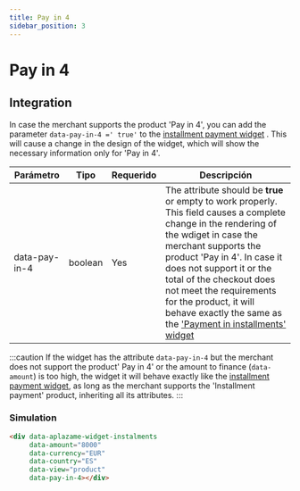 ```yaml
---
title: Pay in 4
sidebar_position: 3
---
```


# Pay in 4

## Integration
In case the merchant supports the product 'Pay in 4', you can add the parameter `data-pay-in-4 =' true'` to the [installment payment widget](./instalments-payment) . This will cause a change in the design of the widget, which will show the necessary information only for 'Pay in 4'.



|<t id="table.parameter">Parámetro</t> | <t id="table.type">Tipo</t> | <t id="table.required">Requerido</t> | <t id="table.description">Descripción</t>|
|---------|---------|---------|---------|
|data-pay-in-4 | boolean | Yes | The attribute should be **true** or empty to work properly. This field causes a complete change in the rendering of the wdiget in case the merchant supports the product 'Pay in 4'. In case it does not support it or the total of the checkout does not meet the requirements for the product, it will behave exactly the same as the ['Payment in installments' widget](./instalments-payment)


:::caution
  If the widget has the attribute `data-pay-in-4` but the merchant does not support the product' Pay in 4' or the amount to finance (`data-amount`) is too high, the widget it will behave exactly like the [installment payment widget](./instalments-payment), as long as the merchant supports the 'Installment payment' product, inheriting all its attributes.
:::

### Simulation

<div className="widget-container" style={{ minHeight: '110px' }}>
  <div
    data-aplazame-widget-instalments
    data-amount="8000"
    data-currency="EUR"
    data-country="ES"
    data-type="button"
    data-pay-in-4></div>
</div>

``` html
<div data-aplazame-widget-instalments
     data-amount="8000"
     data-currency="EUR"
     data-country="ES"
     data-view="product"
     data-pay-in-4></div>
```



